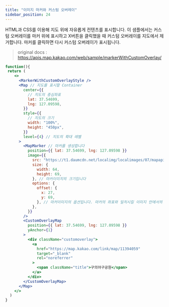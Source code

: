 ```yaml
---
title: "이미지 마커와 커스텀 오버레이"
sidebar_position: 24
---
```


HTML과 CSS를 이용해 지도 위에 자유롭게 컨텐츠를 표시합니다. 이 샘플에서는 커스텀 오버레이를 마커 위에 표시하고 X버튼을 클릭했을 때 커스텀 오버레이를 지도에서 제거합니다. 마커를 클릭하면 다시 커스텀 오버레이가 표시됩니다.

> original docs : https://apis.map.kakao.com/web/sample/markerWithCustomOverlay/

```jsx live
function(){
 return (
    <>
      <MarkerWithCustomOverlayStyle />
      <Map // 지도를 표시할 Container
        center={{
          // 지도의 중심좌표
          lat: 37.54699,
          lng: 127.09598,
        }}
        style={{
          // 지도의 크기
          width: "100%",
          height: "450px",
        }}
        level={4} // 지도의 확대 레벨
      >
        <MapMarker // 마커를 생성합니다
          position={{ lat: 37.54699, lng: 127.09598 }}
          image={{
            src: "https://t1.daumcdn.net/localimg/localimages/07/mapapidoc/marker_red.png", // 마커이미지의 주소입니다
            size: {
              width: 64,
              height: 69,
            }, // 마커이미지의 크기입니다
            options: {
              offset: {
                x: 27,
                y: 69,
              }, // 마커이미지의 옵션입니다. 마커의 좌표와 일치시킬 이미지 안에서의 좌표를 설정합니다.
            },
          }}
        />
        <CustomOverlayMap
          position={{ lat: 37.54699, lng: 127.09598 }}
          yAnchor={1}
        >
          <div className="customoverlay">
            <a
              href="https://map.kakao.com/link/map/11394059"
              target="_blank"
              rel="noreferrer"
            >
              <span className="title">구의야구공원</span>
            </a>
          </div>
        </CustomOverlayMap>
      </Map>
    </>
  )
}
```
